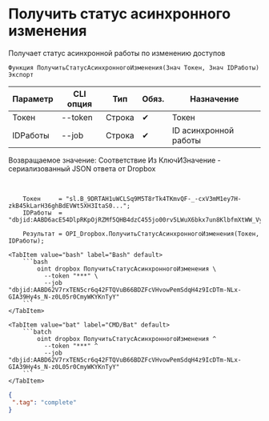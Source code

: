﻿---
sidebar_position: 5
---


# Получить статус асинхронного изменения
 Получает статус асинхронной работы по изменению доступов



`Функция ПолучитьСтатусАсинхронногоИзменения(Знач Токен, Знач IDРаботы) Экспорт`

  | Параметр | CLI опция | Тип | Обяз. | Назначение |
  |-|-|-|-|-|
  | Токен | --token | Строка | &#x2714; | Токен |
  | IDРаботы | --job | Строка | &#x2714; | ID асинхронной работы |

  
  Возвращаемое значение:   Соответствие Из КлючИЗначение - сериализованный JSON ответа от Dropbox

<br/>




```bsl title="Пример использования для 1С:Предприятие/OneScript"
    Токен     = "sl.B_9DRTAH1uWCLSq9M5T8rTk4TKmvQF-_-cxV3mM1ey7H-zkB45kLarH36ghBdEVWt5XH3ItaS0...";
    IDРаботы  = "dbjid:AABD6acE54DlpRKpOjRZMf5QHB4dzC455jo00rv5LWuX6bkx7un8KlbfmXtWW_Vy7zaYLctv0EKe9MSXVcBSySw5";

    Результат = OPI_Dropbox.ПолучитьСтатусАсинхронногоИзменения(Токен, IDРаботы);
```
    

 <Tabs>
  
    <TabItem value="bash" label="Bash" default>
        ```bash
            oint dropbox ПолучитьСтатусАсинхронногоИзменения \
              --token "***" \
              --job "dbjid:AABD62V7rxTEN5cr6q42FTQVuB66BDZFcVHvowPemSdqH4z9IcDTm-NLx-GIA39Hy4s_N-z0L05r0CmyWKYKnTyY"
        ```
    </TabItem>
  
    <TabItem value="bat" label="CMD/Bat" default>
        ```batch
            oint dropbox ПолучитьСтатусАсинхронногоИзменения ^
              --token "***" ^
              --job "dbjid:AABD62V7rxTEN5cr6q42FTQVuB66BDZFcVHvowPemSdqH4z9IcDTm-NLx-GIA39Hy4s_N-z0L05r0CmyWKYKnTyY"
        ```
    </TabItem>
</Tabs>


```json title="Результат"
{
 ".tag": "complete"
}
```
